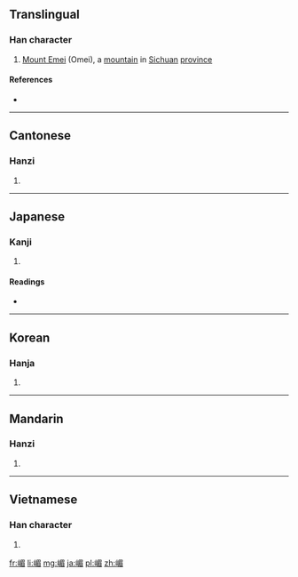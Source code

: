 ==Translingual==

===Han character===
{{Han char|rn=46|rad=山|as=09|sn=12|four=2776<sub>7</sub>|canj=山日竹山 (UAHU)|ids=⿰[[山]][[眉]]}}

# [[w:Mount Emei|Mount Emei]] (Omei), a [[mountain]] in [[Sichuan]] [[province]]

====References====
* {{Han ref|kx=0316.160|dkj=08278|dj=0616.370|hdz=10789.120|uh=5D4B|ud=23883|bh=D8DD|bd=55517}}

----

==Cantonese==

===Hanzi===
{{yue-hanzi|jyut=|y=mei4}}

# {{defn|lang=yue|sort=山09}}

----

==Japanese==

===Kanji===
{{ja-kanji|grade=|rs=山09}}

# {{defn|lang=ja|sort=山09}}

====Readings====
* {{ja-readings|on=[[び]] (bi), [[ばい]] (bai), [[み]] (mi)|kun=}}

----

==Korean==

===Hanja===
{{ko-hanja|hangeul=미|rv=mi|mr=mi}}

# {{defn|lang=ko|sort=山09}}

----

==Mandarin==

===Hanzi===
{{cmn-hanzi|pin=[[méi]] ([[mei2]])|wg=mei<sup>2</sup>}}

# {{defn|lang=cmn|sort=山09}}

----

==Vietnamese==

===Han character===
{{vi-hantu|[[mi]]|rs=山09}}

# {{defn|lang=vi|sort=山09}}

[[fr:嵋]]
[[li:嵋]]
[[mg:嵋]]
[[ja:嵋]]
[[pl:嵋]]
[[zh:嵋]]